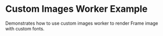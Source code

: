 
# Custom Images Worker Example

<StackblitzLink
  entrypointFile="app/examples/new-api-images-worker-custom/page.tsx"
  browserPath="/examples/new-api-images-worker-custom"
/>

Demonstrates how to use custom images worker to render Frame image with custom fonts.
